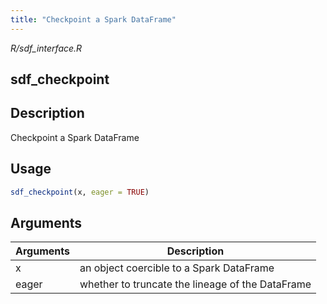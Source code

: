 ```yaml
---
title: "Checkpoint a Spark DataFrame"
---
```


*R/sdf_interface.R*

## sdf_checkpoint

## Description
Checkpoint a Spark DataFrame 


## Usage
```r
sdf_checkpoint(x, eager = TRUE) 
```

## Arguments
|Arguments|Description|
|---|---|
| x | an object coercible to a Spark DataFrame |
| eager | whether to truncate the lineage of the DataFrame |







